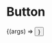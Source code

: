 
# Button

<Meta title="components/Button" />

<Canvas>
    <Story 
        name="Button component" 
        args={{
            ...Button.defaultProps,
            label: "Nosso botão"
        }}
    >
        {(args) => <Button {...args} />}
    </Story>
</Canvas>



